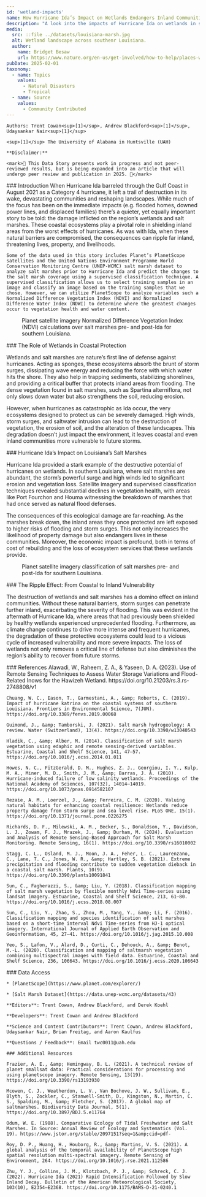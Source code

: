 ---
id: 'wetland-impacts'
name: How Hurricane Ida’s Impact on Wetlands Endangers Inland Communities
description: "A look into the impacts of Hurricane Ida on wetlands in southern Louisiana"
media:
  src: ::file ../datasets/louisiana-marsh.jpg
  alt: Wetland landscape across southenr Louisiana.
  author:
    name: Bridget Besaw
    url: https://www.nature.org/en-us/get-involved/how-to-help/places-we-protect/the-nature-conservancy-in-louisiana-gulf-coast-prairies-and-marshes/
pubDate: 2025-02-01
taxonomy:
  - name: Topics
    values:
      - Natural Disasters
      - Tropical
  - name: Source
    values:
      - Community Contributed
---

<Block>
  <Prose>

    Authors: Trent Cowan<sup>[1]</sup>, Andrew Blackford<sup>[1]</sup>, Udaysankar Nair<sup>[1]</sup>

    <sup>[1]</sup> The University of Alabama in Huntsville (UAH)

    **Disclaimer:** 
   
    <mark>🚧 This Data Story presents work in progress and not peer-reviewed results, but is being expanded into an article that will undergo peer review and publication in 2025. 🚧</mark>
  </Prose>
</Block>

<Block>
  <Prose>
    ### Introduction
    When Hurricane Ida barreled through the Gulf Coast in August 2021 as a Category 4 hurricane, it left a trail of destruction in its wake, devastating communities and reshaping landscapes. While much of the focus has been on the immediate impacts (e.g. flooded homes, downed power lines, and displaced families) there’s a quieter, yet equally important story to be told: the damage inflicted on the region’s wetlands and salt marshes. These coastal ecosystems play a pivotal role in shielding inland areas from the worst effects of hurricanes. As was with Ida, when these natural barriers are compromised, the consequences can ripple far inland, threatening lives, property, and livelihoods.

    Some of the data used in this story includes Planet’s PlanetScope satellites and the United Nations Environment Programme World Conservation Monitoring Centre (UNEP-WCMC) salt marsh dataset to analyze salt marshes prior to Hurricane Ida and predict the changes to the salt marsh coverage using a supervised classification technique. A supervised classification allows us to select training samples in an image and classify an image based on the training samples that we chose. However, we can utilize PlanetScope to analyze variables such a Normalized Difference Vegetation Index (NDVI) and Normalized Difference Water Index (NDWI) to determine where the greatest changes occur to vegetation health and water content.

  </Prose>
</Block>

<Block>
  <Figure>
  <Map
    datasetId='marsh-ida'
    layerId='ida-ndvi'
    dateTime='2021-08-23'
    zoom={10}
    center={[-90.45, 29.386]}
    compareDateTime='2021-09-09'
  />
  <Caption
    attrAuthor='NASA'
    attrUrl='https://nasa.gov/'
  >
    Planet satellite imagery Normalized Difference Vegetation Index (NDVI) calculations over salt marshes pre- and post-Ida for southern Louisiana.
  </Caption>
</Figure>
<Prose>
    ### The Role of Wetlands in Coastal Protection

   Wetlands and salt marshes are nature’s first line of defense against hurricanes. Acting as sponges, these ecosystems absorb the brunt of storm surges, dissipating wave energy and reducing the force with which water hits the shore. They also help in trapping sediments, stabilizing shorelines, and providing a critical buffer that protects inland areas from flooding. The dense vegetation found in salt marshes, such as Spartina alterniflora, not only slows down water but also strengthens the soil, reducing erosion.

   However, when hurricanes as catastrophic as Ida occur, the very ecosystems designed to protect us can be severely damaged. High winds, storm surges, and saltwater intrusion can lead to the destruction of vegetation, the erosion of soil, and the alteration of these landscapes. This degradation doesn’t just impact the environment, it leaves coastal and even inland communities more vulnerable to future storms.
  </Prose>
</Block>

<Block>
  <Prose>
   ### Hurricane Ida’s Impact on Louisiana’s Salt Marshes

   Hurricane Ida provided a stark example of the destructive potential of hurricanes on wetlands. In southern Louisiana, where salt marshes are abundant, the storm’s powerful surge and high winds led to significant erosion and vegetation loss. Satellite imagery and supervised classification techniques revealed substantial declines in vegetation health, with areas like Port Fourchon and Houma witnessing the breakdown of marshes that had once served as natural flood defenses.

   The consequences of this ecological damage are far-reaching. As the marshes break down, the inland areas they once protected are left exposed to higher risks of flooding and storm surges. This not only increases the likelihood of property damage but also endangers lives in these communities. Moreover, the economic impact is profound, both in terms of cost of rebuilding and the loss of ecosystem services that these wetlands provide.
  </Prose>
  <Figure>
  <Map
    datasetId='marsh-ida'
    layerId='marsh-ida'
    dateTime='2021-08-23'
    zoom={10}
    center={[-90.45, 29.386]}
    compareDateTime='2021-09-09'
  />
  <Caption
    attrAuthor='NASA'
    attrUrl='https://nasa.gov/'
  >
    Planet satellite imagery classification of salt marshes pre- and post-Ida for southern Louisiana.
  </Caption>
</Figure>
</Block>

<Block>
  <Prose>
   ### The Ripple Effect: From Coastal to Inland Vulnerability
   
   The destruction of wetlands and salt marshes has a domino effect on inland communities. Without these natural barriers, storm surges can penetrate further inland, exacerbating the severity of flooding. This was evident in the aftermath of Hurricane Ida, where areas that had previously been shielded by healthy wetlands experienced unprecedented flooding. Furthermore, as climate change continues to drive more intense and frequent hurricanes, the degradation of these protective ecosystems could lead to a vicious cycle of increased vulnerability and more severe impacts. The loss of wetlands not only removes a critical line of defense but also diminishes the region’s ability to recover from future storms.
  </Prose>
</Block>


<Block>
  <Prose>
    ### References
    Alawadi, W., Raheem, Z. A., &amp; Yaseen, D. A. (2023). Use of Remote Sensing Techniques to Assess Water Storage Variations and Flood-Related Inows for the Hawizeh Wetland. https://doi.org/10.21203/rs.3.rs-2748808/v1

    Chuang, W. C., Eason, T., Garmestani, A., &amp; Roberts, C. (2019). Impact of hurricane katrina on the coastal systems of southern Louisiana. Frontiers in Environmental Science, 7(JUN). https://doi.org/10.3389/fenvs.2019.00068
  
    Guimond, J., &amp; Tamborski, J. (2021). Salt marsh hydrogeology: A review. Water (Switzerland), 13(4). https://doi.org/10.3390/w13040543
  
    Hladik, C., &amp; Alber, M. (2014). Classification of salt marsh vegetation using edaphic and remote sensing-derived variables. Estuarine, Coastal and Shelf Science, 141, 47–57. https://doi.org/10.1016/j.ecss.2014.01.011

    Howes, N. C., FitzGerald, D. M., Hughes, Z. J., Georgiou, I. Y., Kulp, M. A., Miner, M. D., Smith, J. M., &amp; Barras, J. A. (2010). Hurricane-induced failure of low salinity wetlands. Proceedings of the National Academy of Sciences, 107(32), 14014–14019. https://doi.org/10.1073/pnas.0914582107

    Rezaie, A. M., Loerzel, J., &amp; Ferreira, C. M. (2020). Valuing natural habitats for enhancing coastal resilience: Wetlands reduce property damage from storm surge and sea level rise. PLoS ONE, 15(1). https://doi.org/10.1371/journal.pone.0226275

    Richards, D. F., Milewski, A. M., Becker, S., Donaldson, Y., Davidson, L. J., Zowam, F. J., Mrazek, J., &amp; Durham, M. (2024). Evaluation and Analysis of Remote Sensing-Based Approach for Salt Marsh Monitoring. Remote Sensing, 16(1). https://doi.org/10.3390/rs16010002

    Stagg, C. L., Osland, M. J., Moon, J. A., Feher, L. C., Laurenzano, C., Lane, T. C., Jones, W. R., &amp; Hartley, S. B. (2021). Extreme precipitation and flooding contribute to sudden vegetation dieback in a coastal salt marsh. Plants, 10(9). https://doi.org/10.3390/plants10091841

    Sun, C., Fagherazzi, S., &amp; Liu, Y. (2018). Classification mapping of salt marsh vegetation by flexible monthly Ndvi Time-series using landsat imagery. Estuarine, Coastal and Shelf Science, 213, 61–80. https://doi.org/10.1016/j.ecss.2018.08.007

    Sun, C., Liu, Y., Zhao, S., Zhou, M., Yang, Y., &amp; Li, F. (2016). Classification mapping and species identification of salt marshes based on a short-time interval Ndvi Time-series from HJ-1 optical imagery. International Journal of Applied Earth Observation and Geoinformation, 45, 27–41. https://doi.org/10.1016/j.jag.2015.10.008

    Yeo, S., Lafon, V., Alard, D., Curti, C., Dehouck, A., &amp; Benot, M.-L. (2020). Classification and mapping of saltmarsh vegetation combining multispectral images with field data. Estuarine, Coastal and Shelf Science, 236, 106643. https://doi.org/10.1016/j.ecss.2020.106643

  </Prose>
</Block>

<Block>
  <Prose>
    ### Data Access

    * [PlanetScope](https://www.planet.com/explorer/)

    * [Salt Marsh Dataset](https://data.unep-wcmc.org/datasets/43)
  </Prose>
</Block>

<Block>
  <Prose>

    **Editors**: Trent Cowan, Andrew Blackford, and Derek Koehl

    **Developers**: Trent Cowan and Andrew Blackford

    **Science and Content Contributors**: Trent Cowan, Andrew Blackford, Udaysankar Nair, Brian Freitag, and Aaron Kaulfus

    **Questions / Feedback**: Email twc0011@uah.edu

    ### Additional Resources

    Frazier, A. E., &amp; Hemingway, B. L. (2021). A technical review of planet smallsat data: Practical considerations for processing and using planetscope imagery. Remote Sensing, 13(19). https://doi.org/10.3390/rs13193930
 
    Mcowen, C. J., Weatherdon, L. V., Van Bochove, J. W., Sullivan, E., Blyth, S., Zockler, C., Stanwell-Smith, D., Kingston, N., Martin, C. S., Spalding, M., &amp; Fletcher, S. (2017). A global map of saltmarshes. Biodiversity Data Journal, 5(1). https://doi.org/10.3897/BDJ.5.e11764

    Odum, W. E. (1988). Comparative Ecology of Tidal Freshwater and Salt Marshes. In Source: Annual Review of Ecology and Systematics (Vol. 19). https://www.jstor.org/stable/2097151?seq=1&amp;cid=pdf-

    Roy, D. P., Huang, H., Houborg, R., &amp; Martins, V. S. (2021). A global analysis of the temporal availability of PlanetScope high spatial resolution multi-spectral imagery. Remote Sensing of Environment, 264. https://doi.org/10.1016/j.rse.2021.112586

    Zhu, Y. J., Collins, J. M., Klotzbach, P. J., &amp; Schreck, C. J. (2022). Hurricane Ida (2021) Rapid Intensification Followed by Slow Inland Decay. Bulletin of the American Meteorological Society, 103(10), E2354–E2368. https://doi.org/10.1175/BAMS-D-21-0240.1

  </Prose>
</Block>